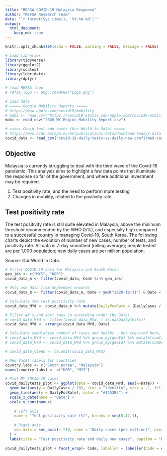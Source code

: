 ```yaml
---
title: "REFSA COVID-19 Malaysia Response"
author: "REFSA Research Team"
date: "`r format(Sys.time(), '%Y-%m-%d')`"
output: 
  html_document: 
    keep_md: true
---
```


```r
knitr::opts_chunk$set(echo = FALSE, warning = FALSE, message = FALSE)

# Load libraries
library(tidyverse)
library(ggplot2)
library(scales)
library(lubridate)
library(dplyr)

# Load REFSA logo
# refsa_logo <- png::readPNG("Logo.png")

# Load data
# ===== Google Mobility Reports =====
# https://www.apple.com/covid19/mobility
# mobi <- read.csv("https://covid19-static.cdn-apple.com/covid19-mobility-data/2007HotfixDev48/v2/en-us/applemobilitytrends-2020-05-04.csv", na.strings = "", fileEncoding = "UTF-8-BOM")
mobi <- read_csv("2020_MY_Region_Mobility_Report.csv")

# ===== Covid test and cases (Our World in Data) =====
# https://www.ecdc.europa.eu/en/publications-data/download-todays-data-geographic-distribution-covid-19-cases-worldwide
covid_data <- read_csv("covid-19-daily-tests-vs-daily-new-confirmed-cases-per-million.csv", col_types = cols(Entity = col_character(), Code = col_character(), Year = col_character(), Continent = col_character(), Date = col_date(), DailyTests = col_double(), DailyTestsNotes = col_character(), DailyCases = col_double()))

```


## Objective

Malaysia is currently struggling to deal with the third wave of the Covid-19 pandemic. This analysis aims to highlight a few data points that illuminate the response so far of the government, and where additional investment may be required. 

 1. Test positivity rate, and the need to perform more testing
 2. Changes in mobility, related to the positivity rate
 
## Test positivity rate

The test positivity rate is still quite elevated in Malaysia, above the minimum threshold recommended by the WHO (5%), and especially high compared to a successful country in managing Covid-19, South Korea. The following charts depict the evolution of number of new cases, number of tests, and positivity rate. All data is 7-day smoothed (rolling average); people tested are per 1,000 population; new daily cases are per million population.

Source: Our World In Data. 

```r

# Filter COVID-19 data for Malaysia and South Korea
geo_ids <- c("MYS", "KOR")
covid_data_m <- filter(covid_data, Code %in% geo_ids)

# Only use data from September onwards
covid_data_m <- filter(covid_data_m, Date > ymd("2020-10-31") & Date < ymd("2021-01-23"))

# Calculate the test positivity rate
covid_data_MYd <- covid_data_m %>% mutate(DailyPosRate = (DailyCases / (DailyTests * 1000)) * 100)

# Filter NA's and sort rows in ascending order (by Date)
# covid_data_MYd <- filter(covid_data_MYd, ! is.na(DailyTests))
covid_data_MYd <- arrange(covid_data_MYd, Date)

# Calculate cumulative number of cases and deaths - not required here, plot is relative
# covid_data_MYd <- covid_data_MYd %>% group_by(geoId) %>% mutate(cumCases = cumsum(cases))
# covid_data_MYd <- covid_data_MYd %>% group_by(geoId) %>% mutate(cumDeaths = cumsum(deaths))

# covid_data_clean <- na.omit(covid_data_MYd)

```

```r

# New facet labels for countries
country.labs <- c("South Korea", "Malaysia")
names(country.labs) <- c("KOR", "MYS")

# Plot MY COVID-19 cases
covid_dailytests_plot <- ggplot(data = covid_data_MYd, aes(x=Date)) + 
  geom_bar(aes(y = DailyCases / 10), stat = "identity", size = .1, fill = "#FFDE00", color = "#FFDE00", alpha = .6) +  
  geom_line(aes(y = DailyPosRate), color = "#1252B3") +
  scale_x_date(name = "Date") +
  scale_y_continuous(
    
    # Left axis
    name = "Test positivity rate (%)", breaks = seq(0,12,1),
    
    # Right axis
    sec.axis = sec_axis(~.*10, name = "Daily cases (per million)", breaks=seq(0,120,10))
  ) + 
  labs(title = "Test positivity rate and daily new cases", caption = "From 01-Nov-2020 to 22-Jan-2021. Daily new cases are 7-day rolling average. Source: Our World In Data.")
  
covid_dailytests_plot + facet_wrap(~ Code, labeller = labeller(Code = country.labs))

```